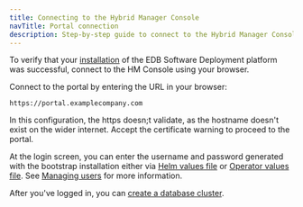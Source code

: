 ```yaml
---
title: Connecting to the Hybrid Manager Console
navTitle: Portal connection
description: Step-by-step guide to connect to the Hybrid Manager Console after installation.
---
```


To verify that your [installation](installing.mdx) of the EDB Software Deployment platform was successful, connect to the HM Console using your browser. 

Connect to the portal by entering the URL in your browser:

```shell
https://portal.examplecompany.com
```

In this configuration, the https doesn;t validate, as the hostname doesn't exist on the wider internet. Accept the certificate warning to proceed to the portal.

At the login screen, you can enter the username and password generated with the bootstrap installation either via [Helm values file](installing/installinghelm/#prepare-the-values-file) or [Operator values file](installing/installingop/#prepare-the-values-file). See [Managing users](/edb-postgres-ai/1.2/hybrid-manager/using_hybrid_manager/managing_users/) for more information.

After you've logged in, you can [create a database cluster](../../using_hybrid_manager/cluster_management/create-clusters/).
